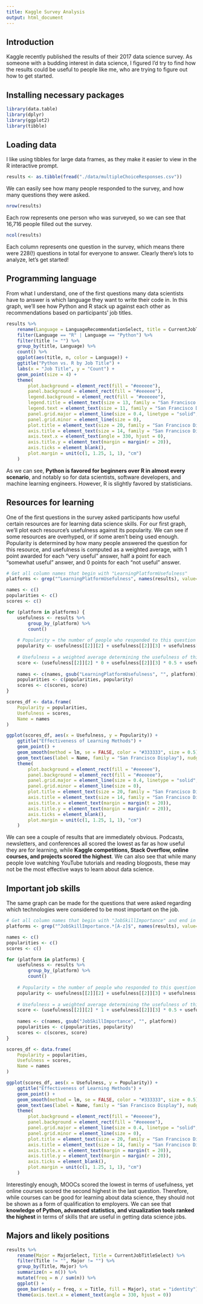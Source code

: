 ```yaml
---
title: Kaggle Survey Analysis
output: html_document
---
```


## Introduction

Kaggle recently published the results of their 2017 data science survey. As someone with a budding interest in data science, I figured I'd try to find how the results could be useful to people like me, who are trying to figure out how to get started.

## Installing necessary packages

```r
library(data.table)
library(dplyr)
library(ggplot2)
library(tibble)
```

## Loading data

I like using tibbles for large data frames, as they make it easier to view in the R interactive prompt.

```r
results <- as.tibble(fread("./data/multipleChoiceResponses.csv"))
```

We can easily see how many people responded to the survey, and how many questions they were asked.

```r
nrow(results)
```

Each row represents one person who was surveyed, so we can see that 16,716 people filled out the survey.

```r
ncol(results)
```

Each column represents one question in the survey, which means there were 228(!) questions in total for everyone to answer. Clearly there's lots to analyze, let's get started!

## Programming language

From what I understand, one of the first questions many data scientists have to answer is which language they want to write their code in. In this graph, we'll see how Python and R stack up against each other as recommendations based on participants' job titles.

```r
results %>%
    rename(Language = LanguageRecommendationSelect, title = CurrentJobTitleSelect) %>%
    filter(Language == "R" | Language == "Python") %>%
    filter(title != "") %>%
    group_by(title, Language) %>%
    count() %>%
    ggplot(aes(title, n, color = Language)) +
    ggtitle("Python vs. R by Job Title") +
    labs(x = "Job Title", y = "Count") +
    geom_point(size = 4) +
    theme(
        plot.background = element_rect(fill = "#eeeeee"),
        panel.background = element_rect(fill = "#eeeeee"),
        legend.background = element_rect(fill = "#eeeeee"),
        legend.title = element_text(size = 13, family = "San Francisco Display", face = "bold"),
        legend.text = element_text(size = 11, family = "San Francisco Display"),
        panel.grid.major = element_line(size = 0.4, linetype = "solid", color = "#cccccc"),
        panel.grid.minor = element_line(size = 0),
        plot.title = element_text(size = 20, family = "San Francisco Display", face = "bold", hjust = 0.5, margin = margin(b = 20)),
        axis.title = element_text(size = 14, family = "San Francisco Display", face = "bold"),
        axis.text.x = element_text(angle = 330, hjust = 0),
        axis.title.y = element_text(margin = margin(r = 20)),
        axis.ticks = element_blank(),
        plot.margin = unit(c(1, 1.25, 1, 1), "cm")
    )
```

As we can see, **Python is favored for beginners over R in almost every scenario**, and notably so for data scientists, software developers, and machine learning engineers. However, R is slightly favored by statisticians.

## Resources for learning

One of the first questions in the survey asked participants how useful certain resources are for learning data science skills. For our first graph, we'll plot each resource's usefulness against its popularity. We can see if some resources are overhyped, or if some aren't being used enough. Popularity is determined by how many people answered the question for this resource, and usefulness is computed as a weighted average, with 1 point awarded for each "very useful" answer, half a point for each "somewhat useful" answer, and 0 points for each "not useful" answer.

```r
# Get all column names that begin with "LearningPlatformUsefulness"
platforms <- grep("^LearningPlatformUsefulness", names(results), value=T)

names <- c()
popularities <- c()
scores <- c()

for (platform in platforms) {
    usefulness <- results %>%
        group_by_(platform) %>%
        count()
    
    # Popularity = the number of people who responded to this question
    popularity <- usefulness[[2]][2] + usefulness[[2]][3] + usefulness[[2]][4]
    
    # Usefulness = a weighted average determining the usefulness of this platform
    score <- (usefulness[[2]][2] * 0 + usefulness[[2]][3] * 0.5 + usefulness[[2]][4] * 1) / popularity
    
    names <- c(names, gsub("LearningPlatformUsefulness", "", platform))
    popularities <- c(popularities, popularity)
    scores <- c(scores, score)
}

scores_df <- data.frame(
    Popularity = popularities,
    Usefulness = scores,
    Name = names
)

ggplot(scores_df, aes(x = Usefulness, y = Popularity)) +
    ggtitle("Effectiveness of Learning Methods") +
    geom_point() +
    geom_smooth(method = lm, se = FALSE, color = "#333333", size = 0.5) +
    geom_text(aes(label = Name, family = "San Francisco Display"), nudge_y = 250) +
    theme(
        plot.background = element_rect(fill = "#eeeeee"),
        panel.background = element_rect(fill = "#eeeeee"),
        panel.grid.major = element_line(size = 0.4, linetype = "solid", color = "#cccccc"),
        panel.grid.minor = element_line(size = 0),
        plot.title = element_text(size = 20, family = "San Francisco Display", face = "bold", hjust = 0.5, margin = margin(b = 20)),
        axis.title = element_text(size = 14, family = "San Francisco Display", face = "bold"),
        axis.title.x = element_text(margin = margin(t = 20)),
        axis.title.y = element_text(margin = margin(r = 20)),
        axis.ticks = element_blank(),
        plot.margin = unit(c(1, 1.25, 1, 1), "cm")
    )
```

We can see a couple of results that are immediately obvious. Podcasts, newsletters, and conferences all scored the lowest as far as how useful they are for learning, while **Kaggle competitions, Stack Overflow, online courses, and projects scored the highest**. We can also see that while many people love watching YouTube tutorials and reading blogposts, these may not be the most effective ways to learn about data science.

## Important job skills

The same graph can be made for the questions that were asked regarding which technologies were considered to be most important on the job.

```r
# Get all column names that begin with "JobSkillImportance" and end in a letter
platforms <- grep("^JobSkillImportance.*[A-z]$", names(results), value=T)

names <- c()
popularities <- c()
scores <- c()

for (platform in platforms) {
    usefulness <- results %>%
        group_by_(platform) %>%
        count()
    
    # Popularity = the number of people who responded to this question
    popularity <- usefulness[[2]][2] + usefulness[[2]][3] + usefulness[[2]][4]
    
    # Usefulness = a weighted average determining the usefulness of this platform
    score <- (usefulness[[2]][2] * 1 + usefulness[[2]][3] * 0.5 + usefulness[[2]][4] * 0) / popularity
    
    names <- c(names, gsub("JobSkillImportance", "", platform))
    popularities <- c(popularities, popularity)
    scores <- c(scores, score)
}

scores_df <- data.frame(
    Popularity = popularities,
    Usefulness = scores,
    Name = names
)

ggplot(scores_df, aes(x = Usefulness, y = Popularity)) +
    ggtitle("Effectiveness of Learning Methods") +
    geom_point() +
    geom_smooth(method = lm, se = FALSE, color = "#333333", size = 0.5) +
    geom_text(aes(label = Name, family = "San Francisco Display"), nudge_y = 20) +
    theme(
        plot.background = element_rect(fill = "#eeeeee"),
        panel.background = element_rect(fill = "#eeeeee"),
        panel.grid.major = element_line(size = 0.4, linetype = "solid", color = "#cccccc"),
        panel.grid.minor = element_line(size = 0),
        plot.title = element_text(size = 20, family = "San Francisco Display", face = "bold", hjust = 0.5, margin = margin(b = 20)),
        axis.title = element_text(size = 14, family = "San Francisco Display", face = "bold"),
        axis.title.x = element_text(margin = margin(t = 20)),
        axis.title.y = element_text(margin = margin(r = 20)),
        axis.ticks = element_blank(),
        plot.margin = unit(c(1, 1.25, 1, 1), "cm")
    )
```

Interestingly enough, MOOCs scored the lowest in terms of usefulness, yet online courses scored the second highest in the last question. Therefore, while courses can be good for learning about data science, they should not be shown as a form of qualification to employers. We can see that **knowledge of Python, advanced statistics, and vizualization tools ranked the highest** in terms of skills that are useful in getting data science jobs.

## Majors and likely positions

```r
results %>%
    rename(Major = MajorSelect, Title = CurrentJobTitleSelect) %>%
    filter(Title != "", Major != "") %>%
    group_by(Title, Major) %>%
    summarize(n = n()) %>%
    mutate(freq = n / sum(n)) %>%
    ggplot() +
    geom_bar(aes(y = freq, x = Title, fill = Major), stat = "identity") +
    theme(axis.text.x = element_text(angle = 330, hjust = 0))
```